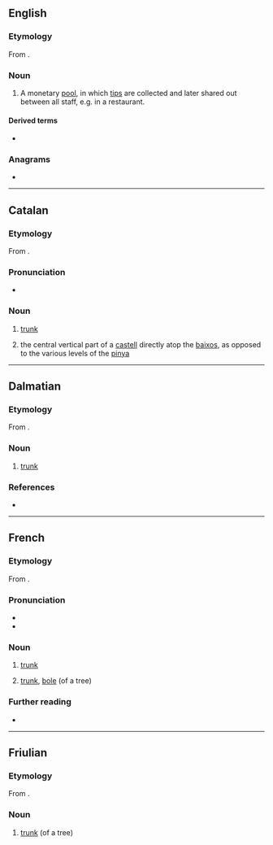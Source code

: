 ==English==

===Etymology===
From {{bor|en|fr|tronc des pauvres||[[poor box]]}}.

===Noun===
{{en-noun}}

# {{lb|en|British}} A monetary [[pool]], in which [[tips]] are collected and later shared out between all staff, e.g. in a restaurant.

====Derived terms====
* {{l|en|troncmaster}}

===Anagrams===
* {{anagrams|en|a=cnort|NROTC|contr|contr.}}

----

==Catalan==

===Etymology===
From {{inh|ca|la|truncus}}.

===Pronunciation===
* {{ca-IPA|ó}}

===Noun===
{{ca-noun|m}}

# [[trunk]] {{gloss|of a tree}}
# {{lb|ca|castells}} the central vertical part of a [[castell]] directly atop the [[baix]]os, as opposed to the various levels of the [[pinya]]

----

==Dalmatian==

===Etymology===
From {{inh|dlm|la|truncus}}.

===Noun===
{{head|dlm|noun}}

# [[trunk]]

===References===
* {{R:Il Dalmatico}}

----

==French==

===Etymology===
From {{inh|fr|la|truncus}}.

===Pronunciation===
* {{fr-IPA}}
* {{audio|fr|Fr-tronc.ogg|audio}}

===Noun===
{{fr-noun|m}}

# {{lb|fr|anatomy}} [[trunk]]
# {{lb|fr|botany}} [[trunk]], [[bole]] (of a tree)

===Further reading===
* {{R:TLFi}}

----

==Friulian==

===Etymology===
From {{inh|fur|la|truncus}}.

===Noun===
{{fur-noun|m}}

# [[trunk]] (of a tree)